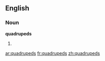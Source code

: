==English==

===Noun===
'''quadrupeds'''

# {{plural of|[[quadruped]]}}

[[ar:quadrupeds]]
[[fr:quadrupeds]]
[[zh:quadrupeds]]